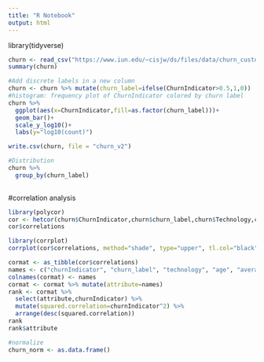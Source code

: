 ---
title: "R Notebook"
output: html
---
library(tidyverse)
```{r}
churn <- read_csv("https://www.iun.edu/~cisjw/ds/files/data/churn_customer.csv")
summary(churn)
```

```{r}
#Add discrete labels in a new column
churn <- churn %>% mutate(churn_label=ifelse(ChurnIndicator>0.5,1,0))
#histogram: frequency plot of ChurnIndicator colored by churn label
churn %>%
  ggplot(aes(x=ChurnIndicator,fill=as.factor(churn_label)))+
  geom_bar()+
  scale_y_log10()+
  labs(y="log10(count)")
```

```{r}
write.csv(churn, file = "churn_v2")
```

```{r}
#Distribution
churn %>%
  group_by(churn_label)
  
```

#correlation analysis
```{r}
library(polycor)
cor <- hetcor(churn$ChurnIndicator,churn$churn_label,churn$Technology,churn$Age,churn$AverageBill,churn$SupportCallsLastYear)
cor$correlations
```

```{r}
library(corrplot)
corrplot(cor$correlations, method="shade", type="upper", tl.col="black", tl.srt=45 )
```

```{r}
cormat <- as_tibble(cor$correlations)
names <- c("churnIndicator", "churn_label", "technology", "age", "averageBill", "callsLastYear")
colnames(cormat) <- names
cormat <- cormat %>% mutate(attribute=names)
rank <- cormat %>%
  select(attribute,churnIndicator) %>%
  mutate(squared.correlation=churnIndicator^2) %>%
  arrange(desc(squared.correlation))
rank
rank$attribute
```




```{r}
#normalize
churn_norm <- as.data.frame()
```

```{r}

```

